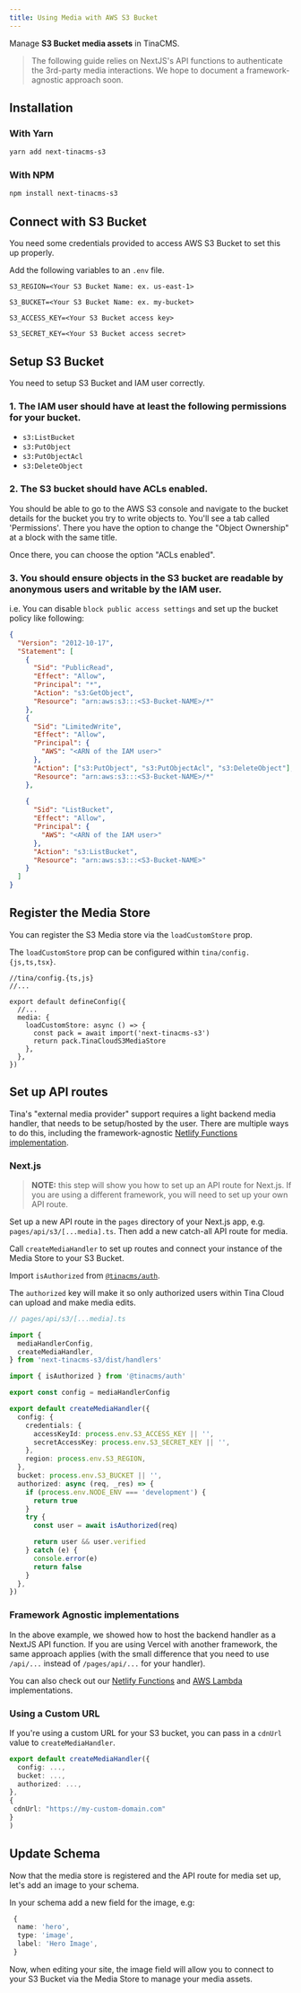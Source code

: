 ```yaml
---
title: Using Media with AWS S3 Bucket
---
```


Manage **S3 Bucket media assets** in TinaCMS.

> The following guide relies on NextJS's API functions to authenticate the 3rd-party media interactions. We hope to document a framework-agnostic approach soon.

## Installation

### With Yarn

```bash
yarn add next-tinacms-s3
```

### With NPM

```bash
npm install next-tinacms-s3
```

## Connect with S3 Bucket

You need some credentials provided to access AWS S3 Bucket to set this up properly.

Add the following variables to an `.env` file.

```env
S3_REGION=<Your S3 Bucket Name: ex. us-east-1>

S3_BUCKET=<Your S3 Bucket Name: ex. my-bucket>

S3_ACCESS_KEY=<Your S3 Bucket access key>

S3_SECRET_KEY=<Your S3 Bucket access secret>
```

## Setup S3 Bucket

You need to setup S3 Bucket and IAM user correctly.

### 1. The IAM user should have at least the following permissions for your bucket.

* `s3:ListBucket`
* `s3:PutObject`
* `s3:PutObjectAcl`
* `s3:DeleteObject`

### 2. The S3 bucket should have ACLs enabled.

You should be able to go to the AWS S3 console and navigate to the bucket details for the bucket you try to write objects to. You'll see a tab called 'Permissions'. There you have the option to change the "Object Ownership" at a block with the same title.

Once there, you can choose the option "ACLs enabled".

### 3. You should ensure objects in the S3 bucket are readable by anonymous users and writable by the IAM user.

i.e. You can disable `block public access settings` and set up the bucket policy like following:

```json
{
  "Version": "2012-10-17",
  "Statement": [
    {
      "Sid": "PublicRead",
      "Effect": "Allow",
      "Principal": "*",
      "Action": "s3:GetObject",
      "Resource": "arn:aws:s3:::<S3-Bucket-NAME>/*"
    },
    {
      "Sid": "LimitedWrite",
      "Effect": "Allow",
      "Principal": {
        "AWS": "<ARN of the IAM user>"
      },
      "Action": ["s3:PutObject", "s3:PutObjectAcl", "s3:DeleteObject"],
      "Resource": "arn:aws:s3:::<S3-Bucket-NAME>/*"
    },
    
    {
      "Sid": "ListBucket",
      "Effect": "Allow",
      "Principal": {
        "AWS": "<ARN of the IAM user>"
      },
      "Action": "s3:ListBucket",
      "Resource": "arn:aws:s3:::<S3-Bucket-NAME>"
    }
  ]
}
```

## Register the Media Store

You can register the S3 Media store via the `loadCustomStore` prop.

The `loadCustomStore` prop can be configured within `tina/config.{js,ts,tsx}`.

```tsx
//tina/config.{ts,js}
//...

export default defineConfig({
  //...
  media: {
    loadCustomStore: async () => {
      const pack = await import('next-tinacms-s3')
      return pack.TinaCloudS3MediaStore
    },
  },
})
```

## Set up API routes

Tina's "external media provider" support requires a light backend media handler, that needs to be setup/hosted by the user. There are multiple ways to do this, including the framework-agnostic [Netlify Functions implementation](/docs/reference/media/external/authentication/#netlify).

### Next.js

> **NOTE:** this step will show you how to set up an API route for Next.js. If you are using a different framework, you will need to set up your own API route.

Set up a new API route in the `pages` directory of your Next.js app, e.g. `pages/api/s3/[...media].ts`.
Then add a new catch-all API route for media.

Call `createMediaHandler` to set up routes and connect your instance of the Media Store to your S3 Bucket.

Import `isAuthorized` from [`@tinacms/auth`](https://github.com/tinacms/tinacms/tree/main/packages/%40tinacms/auth).

The `authorized` key will make it so only authorized users within Tina Cloud can upload and make media edits.

```ts
// pages/api/s3/[...media].ts

import {
  mediaHandlerConfig,
  createMediaHandler,
} from 'next-tinacms-s3/dist/handlers'

import { isAuthorized } from '@tinacms/auth'

export const config = mediaHandlerConfig

export default createMediaHandler({
  config: {
    credentials: {
      accessKeyId: process.env.S3_ACCESS_KEY || '',
      secretAccessKey: process.env.S3_SECRET_KEY || '',
    },
    region: process.env.S3_REGION,
  },
  bucket: process.env.S3_BUCKET || '',
  authorized: async (req, _res) => {
    if (process.env.NODE_ENV === 'development') {
      return true
    }
    try {
      const user = await isAuthorized(req)

      return user && user.verified
    } catch (e) {
      console.error(e)
      return false
    }
  },
})
```

### Framework Agnostic implementations

In the above example, we showed how to host the backend handler as a NextJS API function. If you are using Vercel with another framework, the same approach applies (with the small difference that you need to use `/api/...` instead of `/pages/api/...` for your handler).

You can also check out our [Netlify Functions](/docs/reference/media/external/authentication/#option-3-netlify-functions) and [AWS Lambda](/docs/reference/media/external/authentication/#option-3-aws-lambda) implementations.

### Using a Custom URL

If you're using a custom URL for your S3 bucket, you can pass in a `cdnUrl` value to `createMediaHandler`.

```ts
export default createMediaHandler({
  config: ...,
  bucket: ...,
  authorized: ...,
},
{
 cdnUrl: "https://my-custom-domain.com"
}
)
```

## Update Schema

Now that the media store is registered and the API route for media set up, let's add an image to your schema.

In your schema add a new field for the image, e.g:

```ts
 {
  name: 'hero',
  type: 'image',
  label: 'Hero Image',
 }
```

Now, when editing your site, the image field will allow you to connect to your S3 Bucket via the Media Store to manage your media assets.
